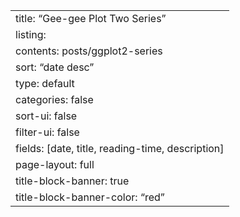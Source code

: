 ---
title: "Gee-gee Plot Two Series"
listing:
  contents: posts/ggplot2-series
  sort: "date desc"
  type: default
  categories: false
  sort-ui: false
  filter-ui: false
  fields: [date, title, reading-time, description]
page-layout: full
title-block-banner: true
title-block-banner-color: "red"
---